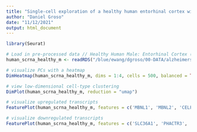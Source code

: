 ```yaml
---
title: "Single-cell exploration of a healthy human entorhinal cortex with Seurat"
author: "Daniel Groso"
date: "11/12/2021"
output: html_document
---
```

```r
library(Seurat)
```
```r
# Load in pre-processed data // Healthy Human Male: Entorhinal Cortex (ID: AD00201) from Jiang et. al 
human_scrna_healthy_m <- readRDS("/blue/ewang/dgroso/00-DATA/alzheimers_seurat_obj_scrna/human_healthy/AD00201.rds")
```

```r
# visualize PCs with a heatmap
DimHeatmap(human_scrna_healthy_m, dims = 1:4, cells = 500, balanced = TRUE)
```

```r
# view low-dimensional cell-type clustering 
DimPlot(human_scrna_healthy_m, reduction = "umap")
```

```r
# visualize upregulated transcripts
FeaturePlot(human_scrna_healthy_m, features = c('MBNL1', 'MBNL2', 'CELF1', 'SESN3', 'WDR1', "ITGA6","CFH", "CFI", "CFB", "B3GAT2","DAG1", "BTG2", "PSMB9"))
```

```r
# visualize downregulated transcripts
FeaturePlot(human_scrna_healthy_m, features = c('SLC36A1', 'PHACTR3', 'DLGAP1', 'DLGAP4', 'LRRFIP2', "CAMKK2", 'MTCL1', "VGF", "ADCY1", "ABLIM2", "SIPA1L1"))
```


